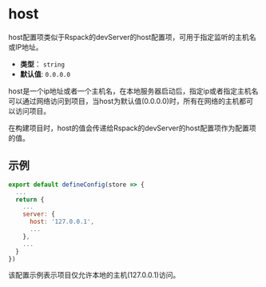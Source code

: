 # host

host配置项类似于Rspack的devServer的host配置项，可用于指定监听的主机名或IP地址。

- **类型**： `string`
- **默认值**: `0.0.0.0`

host是一个ip地址或者一个主机名，在本地服务器启动后，指定ip或者指定主机名可以通过网络访问到项目，当host为默认值(0.0.0.0)时，所有在网络的主机都可以访问项目。

在构建项目时，host的值会传递给Rspack的devServer的host配置项作为配置项的值。

## 示例

```js title="emp-config.js"
export default defineConfig(store => {
  ...
  return {
    ...
    server: {
      host: '127.0.0.1',
      ...
    },
    ...
  }
})

```

该配置示例表示项目仅允许本地的主机(127.0.0.1)访问。